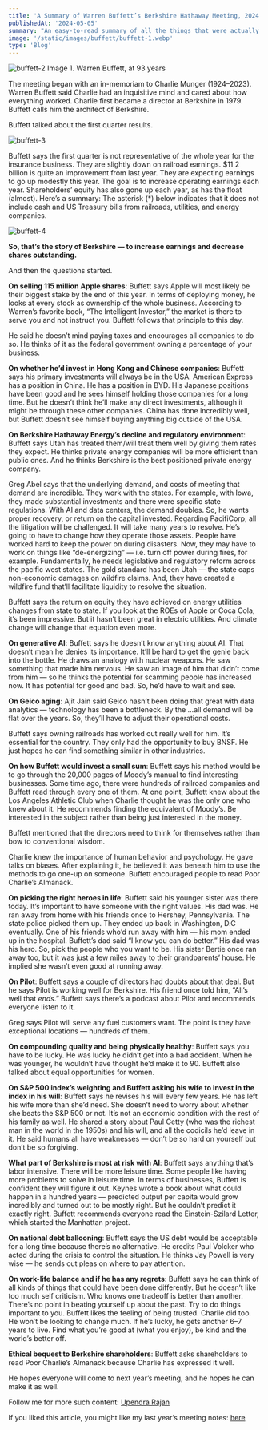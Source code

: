 ```yaml
---
title: 'A Summary of Warren Buffett’s Berkshire Hathaway Meeting, 2024.'
publishedAt: '2024-05-05'
summary: "An easy-to-read summary of all the things that were actually covered during the Berkshire Hathaway meeting in 2024."
image: '/static/images/buffett/buffett-1.webp'
type: 'Blog'
---
```


![buffett-2](/static/images/buffett/buffett-2.png)
Image 1. Warren Buffett, at 93 years

The meeting began with an in-memoriam to Charlie Munger (1924–2023). Warren Buffett said Charlie had an inquisitive mind and cared about how everything worked. Charlie first became a director at Berkshire in 1979. Buffett calls him the architect of Berkshire.

Buffett talked about the first quarter results.

![buffett-3](/static/images/buffett/buffett-3.png)

Buffett says the first quarter is not representative of the whole year for the insurance business. They are slightly down on railroad earnings. $11.2 billion is quite an improvement from last year. They are expecting earnings to go up modestly this year. The goal is to increase operating earnings each year. Shareholders’ equity has also gone up each year, as has the float (almost). Here’s a summary: The asterisk (\*) below indicates that it does not include cash and US Treasury bills from railroads, utilities, and energy companies.

![buffett-4](/static/images/buffett/buffett-4.png)

**So, that’s the story of Berkshire — to increase earnings and decrease shares outstanding.**

And then the questions started.

**On selling 115 million Apple shares**: Buffett says Apple will most likely be their biggest stake by the end of this year. In terms of deploying money, he looks at every stock as ownership of the whole business. According to Warren’s favorite book, “The Intelligent Investor,” the market is there to serve you and not instruct you. Buffett follows that principle to this day.

He said he doesn’t mind paying taxes and encourages all companies to do so. He thinks of it as the federal government owning a percentage of your business.

**On whether he’d invest in Hong Kong and Chinese companies**: Buffett says his primary investments will always be in the USA. American Express has a position in China. He has a position in BYD. His Japanese positions have been good and he sees himself holding those companies for a long time. But he doesn’t think he’ll make any direct investments, although it might be through these other companies. China has done incredibly well, but Buffett doesn’t see himself buying anything big outside of the USA.

**On Berkshire Hathaway Energy’s decline and regulatory environment**: Buffett says Utah has treated them/will treat them well by giving them rates they expect. He thinks private energy companies will be more efficient than public ones. And he thinks Berkshire is the best positioned private energy company.

Greg Abel says that the underlying demand, and costs of meeting that demand are incredible. They work with the states. For example, with Iowa, they made substantial investments and there were specific state regulations. With AI and data centers, the demand doubles. So, he wants proper recovery, or return on the capital invested. Regarding PacifiCorp, all the litigation will be challenged. It will take many years to resolve. He’s going to have to change how they operate those assets. People have worked hard to keep the power on during disasters. Now, they may have to work on things like “de-energizing” — i.e. turn off power during fires, for example. Fundamentally, he needs legislative and regulatory reform across the pacific west states. The gold standard has been Utah — the state caps non-economic damages on wildfire claims. And, they have created a wildfire fund that’ll facilitate liquidity to resolve the situation.

Buffett says the return on equity they have achieved on energy utilities changes from state to state. If you look at the ROEs of Apple or Coca Cola, it’s been impressive. But it hasn’t been great in electric utilities. And climate change will change that equation even more.

**On generative AI**: Buffett says he doesn’t know anything about AI. That doesn’t mean he denies its importance. It’ll be hard to get the genie back into the bottle. He draws an analogy with nuclear weapons. He saw something that made him nervous. He saw an image of him that didn’t come from him — so he thinks the potential for scamming people has increased now. It has potential for good and bad. So, he’d have to wait and see.

**On Geico aging**: Ajit Jain said Geico hasn’t been doing that great with data analytics — technology has been a bottleneck. By the …all demand will be flat over the years. So, they’ll have to adjust their operational costs.

Buffett says owning railroads has worked out really well for him. It’s essential for the country. They only had the opportunity to buy BNSF. He just hopes he can find something similar in other industries.

**On how Buffett would invest a small sum**: Buffett says his method would be to go through the 20,000 pages of Moody’s manual to find interesting businesses. Some time ago, there were hundreds of railroad companies and Buffett read through every one of them. At one point, Buffett knew about the Los Angeles Athletic Club when Charlie thought he was the only one who knew about it. He recommends finding the equivalent of Moody’s. Be interested in the subject rather than being just interested in the money.

Buffett mentioned that the directors need to think for themselves rather than bow to conventional wisdom.

Charlie knew the importance of human behavior and psychology. He gave talks on biases. After explaining it, he believed it was beneath him to use the methods to go one-up on someone. Buffett encouraged people to read Poor Charlie’s Almanack.

**On picking the right heroes in life**: Buffett said his younger sister was there today. It’s important to have someone with the right values. His dad was. He ran away from home with his friends once to Hershey, Pennsylvania. The state police picked them up. They ended up back in Washington, D.C eventually. One of his friends who’d run away with him — his mom ended up in the hospital. Buffett’s dad said “I know you can do better.” His dad was his hero. So, pick the people who you want to be. His sister Bertie once ran away too, but it was just a few miles away to their grandparents’ house. He implied she wasn’t even good at running away.

**On Pilot**: Buffett says a couple of directors had doubts about that deal. But he says Pilot is working well for Berkshire. His friend once told him, “All’s well that _ends_.” Buffett says there’s a podcast about Pilot and recommends everyone listen to it.

Greg says Pilot will serve any fuel customers want. The point is they have exceptional locations — hundreds of them.

**On compounding quality and being physically healthy**: Buffett says you have to be lucky. He was lucky he didn’t get into a bad accident. When he was younger, he wouldn’t have thought he’d make it to 90. Buffett also talked about equal opportunities for women.

**On S&P 500 index’s weighting and Buffett asking his wife to invest in the index in his will**: Buffett says he revises his will every few years. He has left his wife more than she’d need. She doesn’t need to worry about whether she beats the S&P 500 or not. It’s not an economic condition with the rest of his family as well. He shared a story about Paul Getty (who was the richest man in the world in the 1950s) and his will, and all the codicils he’d leave in it. He said humans all have weaknesses — don’t be so hard on yourself but don’t be so forgiving.

**What part of Berkshire is most at risk with AI**: Buffett says anything that’s labor intensive. There will be more leisure time. Some people like having more problems to solve in leisure time. In terms of businesses, Buffett is confident they will figure it out. Keynes wrote a book about what could happen in a hundred years — predicted output per capita would grow incredibly and turned out to be mostly right. But he couldn’t predict it exactly right. Buffett recommends everyone read the Einstein-Szilard Letter, which started the Manhattan project.

**On national debt ballooning**: Buffett says the US debt would be acceptable for a long time because there’s no alternative. He credits Paul Volcker who acted during the crisis to control the situation. He thinks Jay Powell is very wise — he sends out pleas on where to pay attention.

**On work-life balance and if he has any regrets**: Buffett says he can think of all kinds of things that could have been done differently. But he doesn’t like too much self criticism. Who knows one tradeoff is better than another. There’s no point in beating yourself up about the past. Try to do things important to you. Buffett likes the feeling of being trusted. Charlie did too. He won’t be looking to change much. If he’s lucky, he gets another 6–7 years to live. Find what you’re good at (what you enjoy), be kind and the world’s better off.

**Ethical bequest to Berkshire shareholders**: Buffett asks shareholders to read Poor Charlie’s Almanack because Charlie has expressed it well.

He hopes everyone will come to next year’s meeting, and he hopes he can make it as well.

Follow me for more such content: [Upendra Rajan](https://twitter.com/__upen)

If you liked this article, you might like my last year’s meeting notes: [here](/blog/buffett-and-mungers-last)
